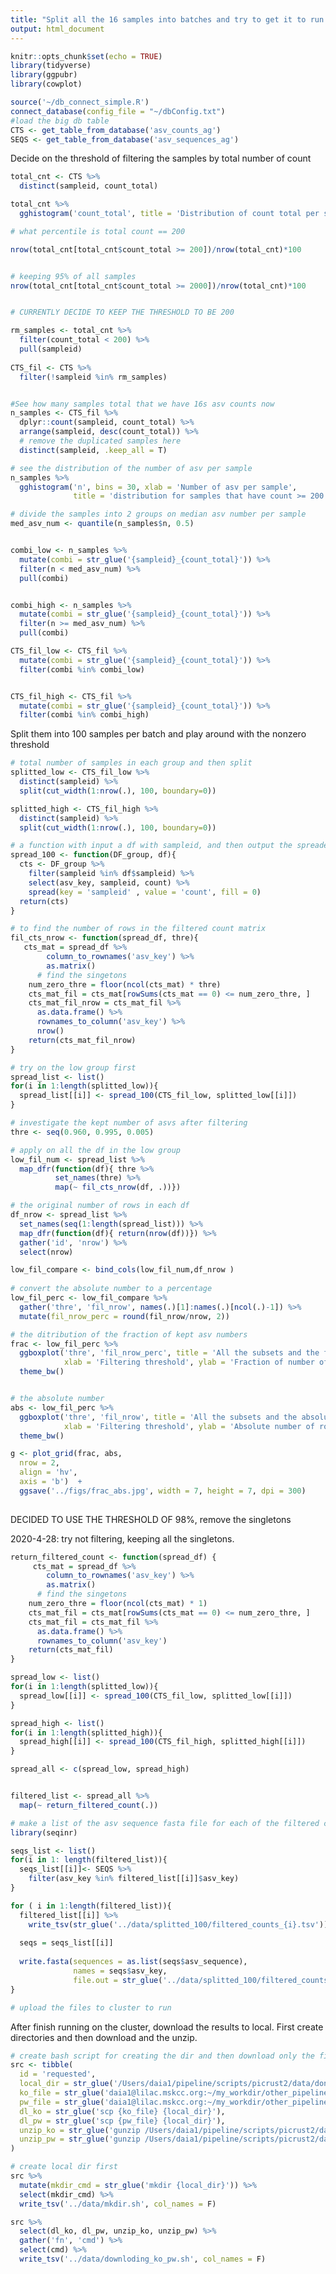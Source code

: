 ```yaml
---
title: "Split all the 16 samples into batches and try to get it to run on the cluster"
output: html_document
---
```


```r
knitr::opts_chunk$set(echo = TRUE)
library(tidyverse)
library(ggpubr)
library(cowplot)
```

```r
source('~/db_connect_simple.R')
connect_database(config_file = "~/dbConfig.txt")
#load the big db table
CTS <- get_table_from_database('asv_counts_ag')
SEQS <- get_table_from_database('asv_sequences_ag')
```
 


Decide on the threshold of filtering the samples by total number of count

```r
total_cnt <- CTS %>% 
  distinct(sampleid, count_total)

total_cnt %>% 
  gghistogram('count_total', title = 'Distribution of count total per sample')

# what percentile is total count == 200

nrow(total_cnt[total_cnt$count_total >= 200])/nrow(total_cnt)*100


# keeping 95% of all samples
nrow(total_cnt[total_cnt$count_total >= 2000])/nrow(total_cnt)*100


# CURRENTLY DECIDE TO KEEP THE THRESHOLD TO BE 200
```

```r
rm_samples <- total_cnt %>% 
  filter(count_total < 200) %>% 
  pull(sampleid) 
  
CTS_fil <- CTS %>% 
  filter(!sampleid %in% rm_samples)


#See how many samples total that we have 16s asv counts now
n_samples <- CTS_fil %>% 
  dplyr::count(sampleid, count_total) %>% 
  arrange(sampleid, desc(count_total)) %>% 
  # remove the duplicated samples here
  distinct(sampleid, .keep_all = T)
```

```r
# see the distribution of the number of asv per sample
n_samples %>% 
  gghistogram('n', bins = 30, xlab = 'Number of asv per sample',
              title = 'distribution for samples that have count >= 200')

# divide the samples into 2 groups on median asv number per sample
med_asv_num <- quantile(n_samples$n, 0.5)


combi_low <- n_samples %>% 
  mutate(combi = str_glue('{sampleid}_{count_total}')) %>% 
  filter(n < med_asv_num) %>% 
  pull(combi)


combi_high <- n_samples %>% 
  mutate(combi = str_glue('{sampleid}_{count_total}')) %>% 
  filter(n >= med_asv_num) %>% 
  pull(combi)

CTS_fil_low <- CTS_fil %>% 
  mutate(combi = str_glue('{sampleid}_{count_total}')) %>% 
  filter(combi %in% combi_low)


CTS_fil_high <- CTS_fil %>% 
  mutate(combi = str_glue('{sampleid}_{count_total}')) %>% 
  filter(combi %in% combi_high)
```
 
Split them into 100 samples per batch and play around with the nonzero threshold

```r
# total number of samples in each group and then split
splitted_low <- CTS_fil_low %>% 
  distinct(sampleid) %>% 
  split(cut_width(1:nrow(.), 100, boundary=0))

splitted_high <- CTS_fil_high %>% 
  distinct(sampleid) %>% 
  split(cut_width(1:nrow(.), 100, boundary=0))

# a function with input a df with sampleid, and then output the spreaded counts matrix
spread_100 <- function(DF_group, df){
  cts <- DF_group %>% 
    filter(sampleid %in% df$sampleid) %>% 
    select(asv_key, sampleid, count) %>% 
    spread(key = 'sampleid' , value = 'count', fill = 0)
  return(cts)
}

# to find the number of rows in the filtered count matrix
fil_cts_nrow <- function(spread_df, thre){
   cts_mat = spread_df %>% 
        column_to_rownames('asv_key') %>% 
        as.matrix()
      # find the singetons
    num_zero_thre = floor(ncol(cts_mat) * thre)
    cts_mat_fil = cts_mat[rowSums(cts_mat == 0) <= num_zero_thre, ]
    cts_mat_fil_nrow = cts_mat_fil %>% 
      as.data.frame() %>% 
      rownames_to_column('asv_key') %>% 
      nrow()
    return(cts_mat_fil_nrow)
}
```


```r
# try on the low group first
spread_list <- list()
for(i in 1:length(splitted_low)){
  spread_list[[i]] <- spread_100(CTS_fil_low, splitted_low[[i]])
}
```

```r
# investigate the kept number of asvs after filtering
thre <- seq(0.960, 0.995, 0.005)

# apply on all the df in the low group
low_fil_num <- spread_list %>% 
  map_dfr(function(df){ thre %>% 
          set_names(thre) %>% 
          map(~ fil_cts_nrow(df, .))})

# the original number of rows in each df
df_nrow <- spread_list %>% 
  set_names(seq(1:length(spread_list))) %>% 
  map_dfr(function(df){ return(nrow(df))}) %>% 
  gather('id', 'nrow') %>% 
  select(nrow)

low_fil_compare <- bind_cols(low_fil_num,df_nrow )
  
# convert the absolute number to a percentage
low_fil_perc <- low_fil_compare %>% 
  gather('thre', 'fil_nrow', names(.)[1]:names(.)[ncol(.)-1]) %>% 
  mutate(fil_nrow_perc = round(fil_nrow/nrow, 2))
```

```r
# the ditribution of the fraction of kept asv numbers
frac <- low_fil_perc %>% 
  ggboxplot('thre', 'fil_nrow_perc', title = 'All the subsets and the fraction',
            xlab = 'Filtering threshold', ylab = 'Fraction of number of rows left after filtering', add = 'jitter') +
  theme_bw()


# the absolute number
abs <- low_fil_perc %>% 
  ggboxplot('thre', 'fil_nrow', title = 'All the subsets and the absolute number',
            xlab = 'Filtering threshold', ylab = 'Absolute number of rows left after filtering', add = 'jitter') +
  theme_bw()

g <- plot_grid(frac, abs,
  nrow = 2,
  align = 'hv',
  axis = 'b')  +
  ggsave('../figs/frac_abs.jpg', width = 7, height = 7, dpi = 300)
 
```

DECIDED TO USE THE THRESHOLD OF 98%, remove the singletons

2020-4-28: try not filtering, keeping all the singletons.

```r
return_filtered_count <- function(spread_df) {
     cts_mat = spread_df %>% 
        column_to_rownames('asv_key') %>% 
        as.matrix()
      # find the singetons
    num_zero_thre = floor(ncol(cts_mat) * 1)
    cts_mat_fil = cts_mat[rowSums(cts_mat == 0) <= num_zero_thre, ]
    cts_mat_fil = cts_mat_fil %>% 
      as.data.frame() %>% 
      rownames_to_column('asv_key') 
    return(cts_mat_fil)
}

spread_low <- list()
for(i in 1:length(splitted_low)){
  spread_low[[i]] <- spread_100(CTS_fil_low, splitted_low[[i]])
}

spread_high <- list()
for(i in 1:length(splitted_high)){
  spread_high[[i]] <- spread_100(CTS_fil_high, splitted_high[[i]])
}

spread_all <- c(spread_low, spread_high)


filtered_list <- spread_all %>% 
  map(~ return_filtered_count(.))
```

```r
# make a list of the asv sequence fasta file for each of the filtered count matrix
library(seqinr)

seqs_list <- list()
for(i in 1: length(filtered_list)){
  seqs_list[[i]]<- SEQS %>% 
    filter(asv_key %in% filtered_list[[i]]$asv_key)
}
```


```r
for ( i in 1:length(filtered_list)){
  filtered_list[[i]] %>% 
    write_tsv(str_glue('../data/splitted_100/filtered_counts_{i}.tsv'))
  
  seqs = seqs_list[[i]]
  
  write.fasta(sequences = as.list(seqs$asv_sequence), 
              names = seqs$asv_key,
              file.out = str_glue('../data/splitted_100/filtered_counts_asv_sequence_{i}.tsv'))
}

# upload the files to cluster to run
```


############################################################################################################


After finish running on the cluster, download the results to local. First create directories and then download and the unzip.

```r
# create bash script for creating the dir and then download only the file into the corresponding dir
src <- tibble(
  id = 'requested',
  local_dir = str_glue('/Users/daia1/pipeline/scripts/picrust2/data/done_results/subset_{id}'),
  ko_file = str_glue('daia1@lilac.mskcc.org:~/my_workdir/other_pipeline/picrust2/output/picrust2_out_{id}/KO_metagenome_out/pred_metagenome_unstrat.tsv.gz'),
  pw_file = str_glue('daia1@lilac.mskcc.org:~/my_workdir/other_pipeline/picrust2/output/picrust2_out_{id}/pathways_out/path_abun_unstrat.tsv.gz'),
  dl_ko = str_glue('scp {ko_file} {local_dir}'),
  dl_pw = str_glue('scp {pw_file} {local_dir}'),
  unzip_ko = str_glue('gunzip /Users/daia1/pipeline/scripts/picrust2/data/done_results/subset_{id}/pred_metagenome_unstrat.tsv.gz'),
  unzip_pw = str_glue('gunzip /Users/daia1/pipeline/scripts/picrust2/data/done_results/subset_{id}/path_abun_unstrat.tsv.gz')
)

# create local dir first
src %>% 
  mutate(mkdir_cmd = str_glue('mkdir {local_dir}')) %>% 
  select(mkdir_cmd) %>% 
  write_tsv('../data/mkdir.sh', col_names = F)

src %>% 
  select(dl_ko, dl_pw, unzip_ko, unzip_pw) %>% 
  gather('fn', 'cmd') %>% 
  select(cmd) %>% 
  write_tsv('../data/downloding_ko_pw.sh', col_names = F)
```



